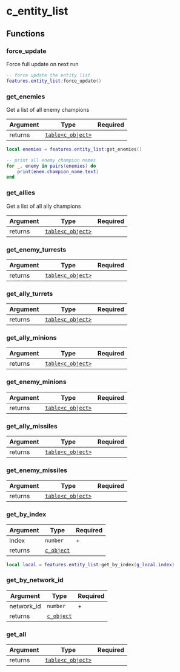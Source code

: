 # c_entity_list

## Functions

### force_update

Force full update on next run

```lua
-- force update the entity list
features.entity_list:force_update()
```

### get_enemies

Get a list of all enemy champions

| Argument | Type                                   | Required |
| -------- | -------------------------------------- | -------- |
| returns  | [`table<c_object>`](/classes/c_object) |          |

```lua /get_enemies/
local enemies = features.entity_list:get_enemies()

-- print all enemy champion names
for _, enemy in pairs(enemies) do
    print(enem.champion_name.text)
end
```

### get_allies

Get a list of all ally champions

| Argument | Type                                   | Required |
| -------- | -------------------------------------- | -------- |
| returns  | [`table<c_object>`](/classes/c_object) |          |

### get_enemy_turrests

| Argument | Type                                   | Required |
| -------- | -------------------------------------- | -------- |
| returns  | [`table<c_object>`](/classes/c_object) |          |

### get_ally_turrets

| Argument | Type                                   | Required |
| -------- | -------------------------------------- | -------- |
| returns  | [`table<c_object>`](/classes/c_object) |          |

### get_ally_minions

| Argument | Type                                   | Required |
| -------- | -------------------------------------- | -------- |
| returns  | [`table<c_object>`](/classes/c_object) |          |

### get_enemy_minions

| Argument | Type                                   | Required |
| -------- | -------------------------------------- | -------- |
| returns  | [`table<c_object>`](/classes/c_object) |          |

### get_ally_missiles

| Argument | Type                                   | Required |
| -------- | -------------------------------------- | -------- |
| returns  | [`table<c_object>`](/classes/c_object) |          |

### get_enemy_missiles

| Argument | Type                                   | Required |
| -------- | -------------------------------------- | -------- |
| returns  | [`table<c_object>`](/classes/c_object) |          |

### get_by_index

| Argument | Type                            | Required |
| -------- | ------------------------------- | -------- |
| index    | `number`                        | +        |
| returns  | [`c_object`](/classes/c_object) |          |

```lua
local local = features.entity_list:get_by_index(g_local.index)
```

### get_by_network_id

| Argument   | Type                            | Required |
| ---------- | ------------------------------- | -------- |
| network_id | `number`                        | +        |
| returns    | [`c_object`](/classes/c_object) |          |

### get_all

| Argument | Type                                   | Required |
| -------- | -------------------------------------- | -------- |
| returns  | [`table<c_object>`](/classes/c_object) |          |
